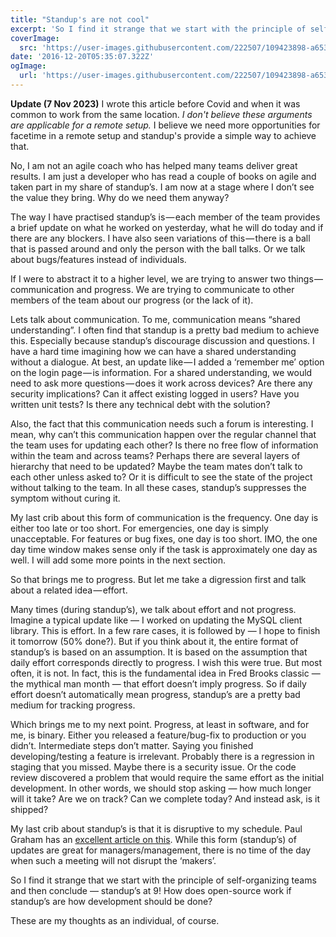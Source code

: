 ```yaml
---
title: "Standup's are not cool"
excerpt: 'So I find it strange that we start with the principle of self-organizing teams and then conclude — standup’s at 9! How does open-source work if standup’s are how development should be done?'
coverImage:
  src: 'https://user-images.githubusercontent.com/222507/109423898-a6531f80-79e1-11eb-9cbc-d126ddb95268.gif'
date: '2016-12-20T05:35:07.322Z'
ogImage:
  url: 'https://user-images.githubusercontent.com/222507/109423898-a6531f80-79e1-11eb-9cbc-d126ddb95268.gif'
---
```


**Update (7 Nov 2023)** I wrote this article before Covid and when it was common to work from
the same location. _I don't believe these arguments are applicable for a remote setup._
I believe we need more opportunities for facetime in a remote setup and standup's
provide a simple way to achieve that.

No, I am not an agile coach who has helped many teams deliver great results.
I am just a developer who has read a couple of books on agile and taken part
in my share of standup’s. I am now at a stage where I don’t see the value
they bring. Why do we need them anyway?

The way I have practised standup’s is — each member of the team provides a
brief update on what he worked on yesterday, what he will do today and if
there are any blockers. I have also seen variations of this — there is a
ball that is passed around and only the person with the ball talks.
Or we talk about bugs/features instead of individuals.

If I were to abstract it to a higher level, we are trying to answer
two things — communication and progress. We are trying to communicate
to other members of the team about our progress (or the lack of it).

Lets talk about communication. To me, communication means “shared understanding”.
I often find that standup is a pretty bad medium to achieve this.
Especially because standup’s discourage discussion and questions.
I have a hard time imagining how we can have a shared understanding
without a dialogue. At best, an update like — I added a ‘remember me’
option on the login page — is information. For a shared understanding,
we would need to ask more questions — does it work across devices? Are
there any security implications? Can it affect existing logged in users?
Have you written unit tests? Is there any technical debt with the solution?

Also, the fact that this communication needs such a forum is interesting. I mean,
why can’t this communication happen over the regular channel that the team
uses for updating each other? Is there no free flow of information within
the team and across teams? Perhaps there are several layers of hierarchy
that need to be updated? Maybe the team mates don’t talk to each other
unless asked to? Or it is difficult to see the state of the project without
talking to the team. In all these cases, standup’s suppresses the symptom
without curing it.

My last crib about this form of communication is the frequency. One day is either
too late or too short. For emergencies, one day is simply unacceptable.
For features or bug fixes, one day is too short. IMO, the one day time window
makes sense only if the task is approximately one day as well. I will add some
more points in the next section.

So that brings me to progress. But let me take a digression first and talk about a related idea — effort.

Many times (during standup’s), we talk about effort and not progress.
Imagine a typical update like — I worked on updating the MySQL client library.
This is effort. In a few rare cases, it is followed by — I hope to finish it
tomorrow (50% done?). But if you think about it, the entire format of standup’s
is based on an assumption. It is based on the assumption that daily effort corresponds
directly to progress. I wish this were true. But most often, it is not. In fact,
this is the fundamental idea in Fred Brooks classic — the mythical man month — that
effort doesn’t imply progress. So if daily effort doesn’t automatically mean progress,
standup’s are a pretty bad medium for tracking progress.

Which brings me to my next point. Progress, at least in software, and for me,
is binary. Either you released a feature/bug-fix to production or you didn’t.
Intermediate steps don’t matter. Saying you finished developing/testing a
feature is irrelevant. Probably there is a regression in staging that you missed.
Maybe there is a security issue. Or the code review discovered a problem
that would require the same effort as the initial development. In other words,
we should stop asking — how much longer will it take? Are we on track?
Can we complete today? And instead ask, is it shipped?

My last crib about standup’s is that it is disruptive to my schedule.
Paul Graham has an [excellent article on this](http://www.paulgraham.com/makersschedule.html).
While this form (standup’s) of updates are great for managers/management,
there is no time of the day when such a meeting will not disrupt the ‘makers’.

So I find it strange that we start with the principle of self-organizing
teams and then conclude — standup’s at 9! How does open-source work if
standup’s are how development should be done?

These are my thoughts as an individual, of course.
